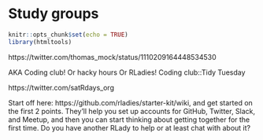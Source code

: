 # Study groups {#study-groups} 

```r
knitr::opts_chunk$set(echo = TRUE)
library(htmltools)
```



https://twitter.com/thomas_mock/status/1110209164448534530

AKA Coding club!
Or hacky hours
Or RLadies!
Coding club::Tidy Tuesday

https://twitter.com/satRdays_org


Start off here: https://github.com/rladies/starter-kit/wiki, and get started on the first 2 points. They'll help you set up accounts for GitHub, Twitter, Slack, and Meetup, and then you can start thinking about getting together for the first time. Do you have another RLady to help or at least chat with about it?

